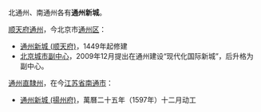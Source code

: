 {{消歧义}}
北通州、南通州各有'''通州新城'''。

[[顺天府|顺天府]][[通州_(北京)|通州]]，今北京市[[通州区_(北京市)|通州区]]：
* [[通州新城_(顺天府)|通州新城 (顺天府)]]，1449年起修建
* [[北京城市副中心|北京城市副中心]]，2009年12月提出在通州建设“现代化国际新城”，后升格为副中心。

[[通州直隸州|通州直隸州]]，在今[[江苏省|江苏省]][[南通市|南通市]]：
* [[通州新城_(揚州府)|通州新城 (揚州府)]]，萬曆二十五年（1597年）十二月动工